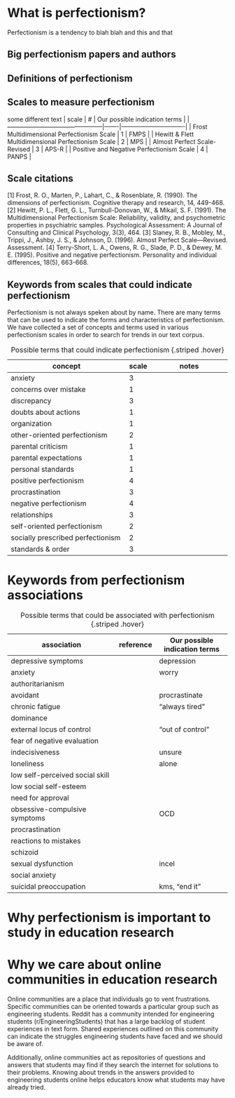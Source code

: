 # What is perfectionism?

Perfectionism is a tendency to blah blah and this and that

## Big perfectionism papers and authors

## Definitions of perfectionism

## Scales to measure perfectionism
some different text
| scale                                         | #     | Our possible indication terms |
|-----------------------------------------------|-------|-------------------------------|
| Frost Multidimensional Perfectionism Scale    |   1   | FMPS                          |
| Hewitt & Flett Multidimensional Perfectionism
  Scale                                         |   2   | MPS                           |
| Almost Perfect Scale- Revised                 |   3   | APS-R                         |
| Positive and Negative Perfectionism Scale     |   4   | PANPS                         |

## Scale citations
[1] Frost, R. O., Marten, P., Lahart, C., & Rosenblate, R. (1990). The dimensions of perfectionism. Cognitive therapy and research, 14, 449-468.
[2] Hewitt, P. L., Flett, G. L., Turnbull-Donovan, W., & Mikail, S. F. (1991). The Multidimensional Perfectionism Scale: Reliability, validity, and psychometric properties in psychiatric samples. Psychological Assessment: A Journal of Consulting and Clinical Psychology, 3(3), 464.
[3] Slaney, R. B., Mobley, M., Trippi, J., Ashby, J. S., & Johnson, D. (1996). Almost Perfect Scale—Revised. Assessment.
[4] Terry-Short, L. A., Owens, R. G., Slade, P. D., & Dewey, M. E. (1995). Positive and negative perfectionism. Personality and individual differences, 18(5), 663-668.

## Keywords from scales that could indicate perfectionism

Perfectionism is not always speken about by name. There are many terms that can be used to indicate the forms and characteristics of perfectionism. We have collected a set of concepts and terms used in various perfectionism scales in order to search for trends in our text corpus. 

| concept                                       | scale | notes                         |
|-----------------------------------------------|-------|-------------------------------|
| anxiety                                       |   3   |                               |
| concerns over mistake                         |   1   |                               |
| discrepancy                                   |   3   |                               |
| doubts about actions                          |   1   |                               |
| organization                                  |   1   |                               |
| other-oriented perfectionism                  |   2   |                               |
| parental criticism                            |   1   |                               |
| parental expectations                         |   1   |                               |
| personal standards                            |   1   |                               |
| positive perfectionism                        |   4   |                               |
| procrastination                               |   3   |                               |
| negative perfectionism                        |   4   |                               |
| relationships                                 |   3   |                               |
| self-oriented perfectionism                   |   2   |                               |
| socially prescribed perfectionism             |   2   |                               |
| standards & order                             |   3   |                               |


: Possible terms that could indicate perfectionism {.striped .hover}

# Keywords from perfectionism associations

| association                                   | reference | Our possible indication terms |
|-----------------------------------------------|-----------|-------------------------------|
| depressive symptoms                           |           | depression                    |
| anxiety                                       |           | worry                         |
| authoritarianism                              |           |                               |
| avoidant                                      |           | procrastinate                 |
| chronic fatigue                               |           | "always tired"                |
| dominance                                     |           |                               |
| external locus of control                     |           | "out of control"              |
| fear of negative evaluation                   |           |                               |
| indecisiveness                                |           | unsure                        |
| loneliness                                    |           | alone                         |
| low self-perceived social skill               |           |                               |
| low social self-esteem                        |           |                               |
| need for approval                             |           |                               |
| obsessive-compulsive symptoms                 |           | OCD                           |
| procrastination                               |           |                               |
| reactions to mistakes                         |           |                               |
| schizoid                                      |           |                               |
| sexual dysfunction                            |           | incel                         |
| social anxiety                                |           |                               |
| suicidal preoccupation                        |           | kms, "end it"                 |





: Possible terms that could be associated with perfectionism {.striped .hover}


# Why perfectionism is important to study in education research

# Why we care about online communities in education research

Online communities are a place that individuals go to vent frustrations. Specific communities can be oriented towards a particular group such as engineering students. Reddit has a community intended for engineering students (r/EngineeringStudents) that has a large backlog of student experiences in text form. Shared experiences outlined on this community can indicate the struggles engineering students have faced and we should be aware of. 

Additionally, online communities act as repositories of questions and answers that students may find if they search the internet for solutions to their problems. Knowing about trends in the answers provided to engineering students online helps educators know what students may have already tried.


